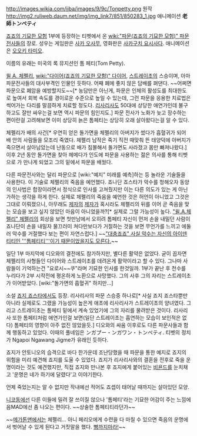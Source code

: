 http://images.wikia.com/jjba/images/9/9c/Tonpetty.png
원작
http://img2.ruliweb.daum.net/img/img_link7/851/850283_1.jpg
애니메이션
'''老師トンペティ'''

[[죠죠의 기묘한 모험]] 1부에 등장하는 티벳에서 온 [[wiki:"파문(죠죠의 기묘한 모험)" 파문]]전사들의 장로. 성우는 게임판은 [[사카 오사무]], 영화판은 [[사카구치 요시사다]]. 애니메이션은 [[오오키 타미오]].

이름의 유래는 미국의 록 뮤지션인 톰 페티(Tom Petty).

[[윌 A. 체펠리]], [[wiki:"다이어(죠죠의 기묘한 모험)" 다이어]], [[스트레이초]]의 스승이며, 아마 파문전사들의 대사부격인 인물인 듯하다. 어째 폐에 좋지 않은 담배를 펴댄다. ~~어쩌면 파문으로 폐암을 예방할지도~~[* 농담만은 아닌게, 파문은 인체의 활성도를 최대한도로 높여서 회복 속도를 경이로운 수준으로 높일 수 있는데, 그런 파문을 응용한 치료법은 썩어가는 다리를 말끔하게 치료할 정도다. [[리사리사]]도 50대에 상당한 애연가인데 불구하고도 잘만 싸우는걸 보면 역시 파문의 힘인지도.] 파문 전사가 노화가 늦고 장수하는 편이란걸 고려해보면 이미 상당히 늙은 톰페티는 상당히 오래 살아왔다는걸 알 수 있다.

체펠리가 배의 사건[* 우연히 얻은 돌가면을 체펠리의 아버지가 썼다가 흡혈귀가 되어 배 안의 사람들을 모조리 죽였다. 체펠리 남작은 죽기 직전 때맞춰 뜬 태양덕에 아버지가 죽으면서 살아남았는데 난동으로 배가 침몰해서 돌가면도 사라졌고 몸만 빠져나왔다.] 이후 2년 동안 돌가면을 찾아 헤메다가 인도에 파문을 사용하는 젊은 의사를 통해 티벳으로 가 만나게 되었고 그의 밑에서 파문을 배웠다.

다른 파문전사와는 달리 파문으로 [wiki:"예지" 미래를 예측]하는 등 놀라운 기술들을 사용한다. 이 기술로 체펠리의 죽음을 예언했다. 죠나단 죠스타가 악수를 청해오자 동양의 인사법은 합장이라면서 정식으로 인사를 고쳐줬지만 이는 다른 의도가 있는 게 아닌가하는 생각을 하게 한다. 실제로 체펠리의 죽음을 예언한 것은 허언이 아니었고 그것은 그대로 이뤄졌으니, 아무래도 [[체펠리 남작|제자]]의 [[죠나단 죠스타|제자]]가 혹시라도 체펠리의 뒤를 이어 곧 죽음을 맞는 모습을 보고 싶지 않았던 마음이 아니었을까?[* 실제로 그럴 가능성이 높다. [["윌.A.체펠리" 체펠리]]의 회상을 보면 첫만남에서 오히려 톰페티 자신이 먼저 손을 내밀던 사람이 죠나단이 손을 내밀자 물끄러미 쳐다만보다가 거절하는 것을 보면 무언가를 느끼고 에둘러 악수를 거절했다 보는 편이 자연스럽다.] ~~[["대충죠죠" 사실 악수는 자신의 아이덴티티인 '''톰페티티'''이기 때문이었을지도 모른다.]]~~

일단 1부 마지막에 디오와의 결전에도 참가하지만, 별다른 활약은 없었다. 굳이 꼽자면 체펠리의 사형들인 다이어와 스트레이초를 데려온게 활약이라고 할 수 있다. 그나마 사람들이 기억하는건 "요로시~~쿠"라며 기묘한 인사를 한것일까. 1부가 끝난 후 천수를 누리다가 2부 시작전에 평온하게 노환으로 사망했다. 그의 사후 그의 자리는 스트레이초가 이어받았다. [wiki:"돌가면의 흡혈귀" 하지만...]

소설 [[죠지 죠스타]]에서도 등장. 리사리사의 파문 스승중 하나로[* 사실 죠지 죠스타뿐만 아니라 실제로도 그랬을 가능성이 높은게 애초에 리사리사가 스트레이초의 양녀였다. 그리고 스트레이초는 톰페티 밑에서 계속 있었기에 그의 자리를 물려받은 것이다. 리사리사 또한 톰페티처럼 애연가인걸 보면(일단 스트레이초는 흡연하는 모습이 보인적은 없다) 톰페티의 영향이 아주 없진 않았을듯.] 디오와의 싸움 이후로도 다른 파문사들과 함께 행동하고 있었다. 이때의 풀네임은 ンガプー・ンガワン・トンペティ. 티벳의 정치가 Ngapoi Ngawang Jigme가 유래인 듯하다.

죠지가 안토니오의 습격으로 바다 한가운데 조난당했을 때 파문을 통한 예지로 죠지의 위험을 미리 예견해 죠지를 도울 수 있었다. 죠지가 리사리사와의 결혼을 전후로 죽을 운명이라는 것도 예견했지만, 직접 죠지와 만나본 후 죠지에게 붙어있는 [[비욘드]]를 눈치채고 '운명은 네가 하기에 달렸다'고 이야기한다.

언제 죽었는지는 알 수 없지만 작내에선 적어도 죠셉이 태어날 때까지는 살아있던 모양.

[[니코동]]에선 다른 이들에 밀려 잘 쓰이질 않으나 '톰페티'라는 기묘한 어감이 주는 느낌에 음MAD에선 좀 나오는 편이다. ~~상술한 톰페티티라던가~~

~~[[메가톤맨]]에서는 체펠리... 아니 페리오에게 수련을 다 마칠 수 있으면 죽음의 운명에서 벗어날 수 있게 된다고 거짓말을 했다. [[와무우|뻥까지마라!]]~~
